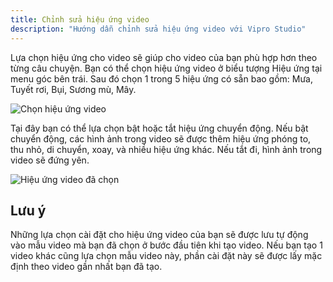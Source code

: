 ```yaml
---
title: Chỉnh sửa hiệu ứng video
description: "Hướng dẫn chỉnh sửa hiệu ứng video với Vipro Studio"
---
```


Lựa chọn hiệu ứng cho video sẽ giúp cho video của bạn phù hợp hơn theo từng câu chuyện. Bạn có thể chọn hiệu ứng video ở biểu tượng Hiệu ứng tại menu góc bên trái. Sau đó chọn 1 trong 5 hiệu ứng có sẵn bao gồm: Mưa, Tuyết rơi, Bụi, Sương mù, Mây.

<img
  src='/vi/images/usage/video-editor/video-effect.jpg'
  alt='Chọn hiệu ứng video'
  className='rounded-lg'
/>

Tại đây bạn có thể lựa chọn bật hoặc tắt hiệu ứng chuyển động. Nếu bật chuyển động, các hình ảnh trong video sẽ được thêm hiệu ứng phóng to, thu nhỏ, di chuyển, xoay, và nhiều hiệu ứng khác. Nếu tắt đi, hình ảnh trong video sẽ đứng yên.

<img
  src='/vi/images/usage/video-editor/video-effect-onoff.jpg'
  alt='Hiệu ứng video đã chọn'
  className='rounded-lg'
/>

## Lưu ý

Những lựa chọn cài đặt cho hiệu ứng video của bạn sẽ được lưu tự động vào mẫu video mà bạn đã chọn ở bước đầu tiên khi tạo video. Nếu bạn tạo 1 video khác cũng lựa chọn mẫu video này, phần cài đặt này sẽ được lấy mặc định theo video gần nhất bạn đã tạo.
